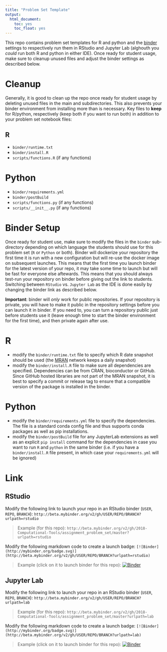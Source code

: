```yaml
---
title: "Problem Set Template"
output:
  html_document:
    toc: yes
    toc_float: yes
---
```


This repo contains problem set templates for R and python and the [binder](https://mybinder.readthedocs.io) settings to respectively run them in RStudio and Jupyter Lab (alghouth you *could* run both R and python in either IDE). Once ready for student usage, make sure to cleanup unused files and adjust the binder settings as described below.

# Cleanup

Generally, it is good to clean up the repo once ready for student usage by deleting unused files in the main and subdirectories. This also prevents your binder environment from installing more than is necessary. Key files to **keep** for R/python, respectively (keep both if you want to run both) in addition to your problem set notebook files:

## R
 - `binder/runtime.txt`
 - `binder/install.R`
 - `scripts/functions.R` (if any functions)

# Python
 - `binder/requirements.yml`
 - `binder/postBuild`
 - `scripts/functions.py` (if any functions)
 - `scripts/__init__.py` (if any functions)

# Binder Setup

Once ready for student use, make sure to modify the files in the `binder` sub-directory depending on which language the students should use for this problem set (`R` or `Python` or both). Binder will dockerize your repository the first time it is run with a new configuration but will re-use the docker image on subsequent launches. This means that the first time you launch binder for the latest version of your repo, it may take some time to launch but will be fast for everyone else aftewards. This means that you should always test-run your repository on binder before giving out the link to students. Switching between `RStudio` vs. `Jupyter Lab` as the IDE is done easily by changing the binder link as described below.

**Important**: binder will *only* work for public repositories. If your repository is private, you will have to make it public in the repository settings before you can launch it in binder. If you need to, you can turn a repository public just before students use it (leave enough time to start the binder environment for the first time), and then private again after use.

# R
 - modify the `binder/runtime.txt` file to specify which R date snapshot should be used (the [MRAN](https://mran.microsoft.com/documents/rro/reproducibility) network keeps a daily snapshot)
 - modify the `binder/install.R` file to make sure all dependencies are specified. Dependencies can be from CRAN, bioconductor or GitHub. Since GitHub hosted libraries are not part of the MRAN snapshot, it is best to specify a commit or release tag to ensure that a compatible version of the package is installed in the binder.

# Python

 - modify the `binder/requirements.yml` file to specify the dependencies. The file is a standard conda config file and thus supports conda packages as well as pip installations.
 - modify the `binder/postBuild` file for any JupyterLab extensions as well as an explicit `pip install` command for the dependencies in case you want to run `R` and `python` in the same binder (i.e. if you have a `binder/install.R` file present, in which case your `requirements.yml` will be ignored)

# Link

## RStudio

Modify the following link to launch your repo in an RStudio binder (`USER`, `REPO`, `BRANCH`): `http://beta.mybinder.org/v2/gh/USER/REPO/BRANCH?urlpath=rstudio`

> Example (for this repo): `http://beta.mybinder.org/v2/gh/2018-Computational-Tools/assignment_problem_set/master?urlpath=rstudio`

Modify the following markdown code to create a launch badge: `[![Binder](http://mybinder.org/badge.svg)](http://beta.mybinder.org/v2/gh/USER/REPO/BRANCH?urlpath=rstudio)`

> Example (click on it to launch binder for this repo): [![Binder](http://mybinder.org/badge.svg)](http://beta.mybinder.org/v2/gh/2018-Computational-Tools/assignment_problem_set/master?urlpath=rstudio)

## Jupyter Lab

Modify the following link to launch your repo in an RStudio binder (`USER`, `REPO`, `BRANCH`): `http://beta.mybinder.org/v2/gh/USER/REPO/BRANCH?urlpath=lab`

> Example (for this repo): `http://beta.mybinder.org/v2/gh/2018-Computational-Tools/assignment_problem_set/master?urlpath=lab`

Modify the following markdown code to create a launch badge: `[![Binder](http://mybinder.org/badge.svg)](http://beta.mybinder.org/v2/gh/USER/REPO/BRANCH?urlpath=lab)`

> Example (click on it to launch binder for this repo): [![Binder](http://mybinder.org/badge.svg)](http://beta.mybinder.org/v2/gh/2018-Computational-Tools/assignment_problem_set/master?urlpath=lab)
